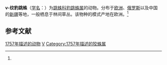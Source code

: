 {{Speciesbox
| genus = Aelurillus
| species = v-insignitus
| image = Aelurillus_fg02.jpg
| authority = (Clerck, 1757)<ref name=id14672>{{cite web | url = http://www.bioinfo.cn/db05/BjdwSpecies.php?action=view&id=14672 | title = v-纹豹跳蛛 | work = 《中国动物物种编目数据库》 | publisher = 中国科学院微生物研究所 | author = 中国科学院动物研究所 | accessdate = 2009-04-28 | deadurl = yes | archiveurl = https://web.archive.org/web/20160305074019/http://www.bioinfo.cn/db05/BjdwSpecies.php?action=view&id=14672 | archivedate = 2016-03-05 }}</ref>
}}

'''v-纹豹跳蛛'''（[[学名|学名]]：{{lang|la|''Aelurillus v-insignitus''}}）为[[跳蛛科|跳蛛科]][[豹跳蛛属|豹跳蛛属]]的动物。分布于[[欧洲|欧洲]]、[[俄罗斯|俄罗斯]]以及中国的[[新疆|新疆]]等地，一般栖息于林间草丛。该物种的模式产地在欧洲。<ref name=id14672/>

== 参考文献 ==
{{reflist}}

{{Commons category|Aelurillus v-insignitus}}

{{taxonbar}}

[[Category:1757年描述的动物|1757年描述的动物]]
[[Category:豹跳蛛属|V]]
[[Category:1757年描述的狡蛛属|Category:1757年描述的狡蛛属]]

{{蜘蛛小作品}}